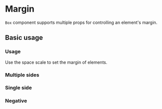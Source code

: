 
# Margin

`Box` component supports multiple props for controlling an element's margin.

<Scale values={tokens.spacing} />

## Basic usage

### Usage

Use the space scale to set the margin of elements.

<ax-demo name="margin/usage" />

### Multiple sides

<ax-demo name="margin/multiple-usage" />

### Single side

<ax-demo name="margin/single-usage" />

### Negative

<ax-demo name="margin/negative-usage" />

